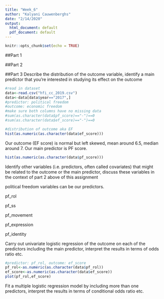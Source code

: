 ```yaml
---
title: "Week_6"
author: "Kalyani Cauwenberghs"
date: "2/14/2020"
output:
  html_document: default
  pdf_document: default
---
```


```r
knitr::opts_chunk$set(echo = TRUE)
```

##Part 1

##Part 2

##Part 3
Describe the distribution of the outcome variable, identify a main predictor that you’re interested in studying its effect on the outcome
```r
#read in dataset
data<-read.csv("hfi_cc_2019.csv")
data<-data[data$year=="2017",]
#predictor: political freedom
#outcome: economic freedom
#make sure both columns have no missing data
#sum(as.character(data$pf_score)=="-")==0
#sum(as.character(data$ef_score)=="-")==0

#distribution of outcome aka EF
hist(as.numeric(as.character(data$ef_score)))
```
Our outcome (EF score) is normal but left skewed, mean around 6.5, median around 7.
Our main predictor is PF score.
```r
hist(as.numeric(as.character(data$pf_score)))
```



Identify other variables (i.e. predictors, often called covariates) that might be related to the outcome or the main predictor, discuss these variables in the context of part 2 above of this assignment

political freedom variables can be our predictors.

pf_rol

pf_ss

pf_movement

pf_expression

pf_identity


Carry out univariate logistic regression of the outcome on each of the predictors including the main predictor, interpret the results in terms of odds ratio etc.

```r
#predictor: pf_rol, outcome: ef_score
pf_rol<-as.numeric(as.character(data$pf_rol))
ef_score<-as.numeric(as.character(data$ef_score))
plot(pf_rol,ef_score)
```





Fit a multiple logistic regression model by including more than one predictors, interpret the results in terms of conditional odds ratio etc.


